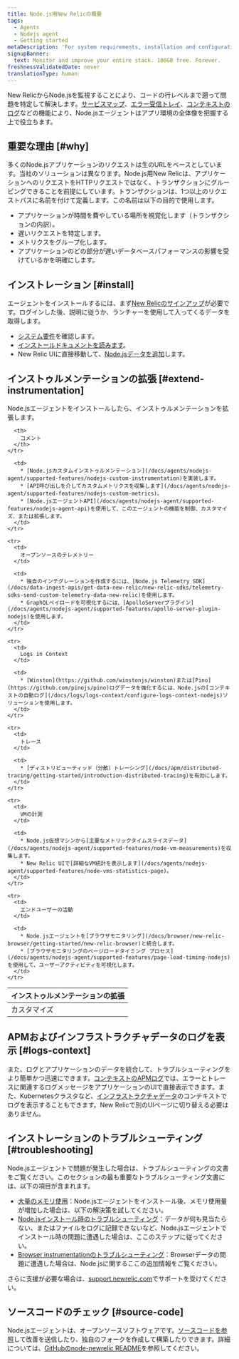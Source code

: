 ```yaml
---
title: Node.js用New Relicの概要
tags:
  - Agents
  - Nodejs agent
  - Getting started
metaDescription: 'For system requirements, installation and configuration procedures, and troubleshooting tips for New Relic''s Node.js agent, start here.'
signupBanner:
  text: Monitor and improve your entire stack. 100GB free. Forever.
freshnessValidatedDate: never
translationType: human
---
```


New RelicからNode.jsを監視することにより、コードの行レベルまで遡って問題を特定して解決します。[サービスマップ](/docs/data-analysis/service-maps/get-started/introduction-service-maps)、[エラー受信トレイ](/docs/errors-inbox/errors-inbox)、[コンテキストのログ](/docs/apm/new-relic-apm/getting-started/get-started-logs-context)などの機能により、Node.jsエージェントはアプリ環境の全体像を把握する上で役立ちます。

## 重要な理由 [#why]

多くのNode.jsアプリケーションのリクエストは生のURLをベースとしています。当社のソリューションは異なります。Node.js用New Relicは、アプリケーションへのリクエストをHTTPリクエストではなく、トランザクションにグルーピングできることを前提にしています。トランザクションは、1つ以上のリクエストパスに名前を付けて定義します。この名前は以下の目的で使用します。

* アプリケーションが時間を費やしている場所を視覚化します（トランザクションの内訳）。
* 遅いリクエストを特定します。
* メトリクスをグループ化します。
* アプリケーションのどの部分が遅いデータベースパフォーマンスの影響を受けているかを明確にします。

## インストレーション [#install]

エージェントをインストールするには、まず[New Relicのサインアップ](https://newrelic.com/signup)が必要です。ログインした後、説明に従うか、ランチャーを使用して入ってくるデータを取得します。

* [システム要件](/docs/agents/nodejs-agent/getting-started/compatibility-requirements-nodejs-agent)を確認します。
* [インストールドキュメントを読みます](/docs/agents/nodejs-agent/installation-configuration/install-nodejs-agent)。
* New Relic UIに直接移動して、[Node.jsデータを追加](https://one.newrelic.com/launcher/nr1-core.settings?pane=eyJuZXJkbGV0SWQiOiJ0dWNzb24ucGxnLWluc3RydW1lbnQtZXZlcnl0aGluZyJ9&cards%5B0%5D=eyJuZXJkbGV0SWQiOiJzZXR1cC1uZXJkbGV0cy5zZXR1cC1ub2RlLWludGVncmF0aW9uIiwiYWNjb3VudElkIjoyNjQwNDA5fQ==&platform%5BaccountId%5D=1)します。

## インストゥルメンテーションの拡張 [#extend-instrumentation]

Node.jsエージェントをインストールしたら、インストゥルメンテーションを拡張します。

<table>
  <thead>
    <tr>
      <th style={{ width: "200px" }}>
        インストゥルメンテーションの拡張
      </th>

      <th>
        コメント
      </th>
    </tr>
  </thead>

  <tbody>
    <tr>
      <td>
        カスタマイズ
      </td>

      <td>
        * [Node.jsカスタムインストゥルメンテーション](/docs/agents/nodejs-agent/supported-features/nodejs-custom-instrumentation)を実装します。
        * [API呼び出しを介してカスタムメトリクスを収集します](/docs/agents/nodejs-agent/supported-features/nodejs-custom-metrics)。
        * [Node.jsエージェントAPI](/docs/agents/nodejs-agent/supported-features/nodejs-agent-api)を使用して、このエージェントの機能を制御、カスタマイズ、または拡張します。
      </td>
    </tr>

    <tr>
      <td>
        オープンソースのテレメトリー
      </td>

      <td>
        * 独自のインテグレーションを作成するには、[Node.js Telemetry SDK](/docs/data-ingest-apis/get-data-new-relic/new-relic-sdks/telemetry-sdks-send-custom-telemetry-data-new-relic)を使用します。
        * GraphQLペイロードを可視化するには、[ApolloServerプラグイン](/docs/agents/nodejs-agent/supported-features/apollo-server-plugin-nodejs)を使用します。
      </td>
    </tr>

    <tr>
      <td>
        Logs in Context
      </td>

      <td>
        * [Winston](https://github.com/winstonjs/winston)または[Pino](https://github.com/pinojs/pino)ログデータを強化するには、Node.jsの[コンテキストの自動ログ](/docs/logs/logs-context/configure-logs-context-nodejs)ソリューションを使用します。
      </td>
    </tr>

    <tr>
      <td>
        トレース
      </td>

      <td>
        * [ディストリビューティッド（分散）トレーシング](/docs/apm/distributed-tracing/getting-started/introduction-distributed-tracing)を有効にします。
      </td>
    </tr>

    <tr>
      <td>
        VMの計測
      </td>

      <td>
        * Node.js仮想マシンから[主要なメトリックタイムスライスデータ](/docs/agents/nodejs-agent/supported-features/node-vm-measurements)を収集します。
        * New Relic UIで[詳細なVM統計を表示します](/docs/agents/nodejs-agent/supported-features/node-vms-statistics-page)。
      </td>
    </tr>

    <tr>
      <td>
        エンドユーザーの活動
      </td>

      <td>
        * Node.jsエージェントを[ブラウザモニタリング](/docs/browser/new-relic-browser/getting-started/new-relic-browser)と統合します。
        * [ブラウザモニタリングのページロードタイミング プロセス](/docs/agents/nodejs-agent/supported-features/page-load-timing-nodejs)を使用して、ユーザーアクティビティを可視化します。
      </td>
    </tr>
  </tbody>
</table>

## APMおよびインフラストラクチャデータのログを表示 [#logs-context]

また、ログとアプリケーションのデータを統合して、トラブルシューティングをより簡単かつ迅速にできます。[コンテキストのAPMログ](/docs/apm/new-relic-apm/getting-started/get-started-logs-context)では、エラーとトレースに関連するログメッセージをアプリケーションのUIで直接表示できます。また、Kubernetesクラスタなど、[インフラストラクチャデータ](/docs/logs/forward-logs/forward-your-logs-using-infrastructure-agent/)のコンテキストでログを表示することもできます。New Relicで別のUIページに切り替える必要はありません。

## インストレーションのトラブルシューティング [#troubleshooting]

Node.jsエージェントで問題が発生した場合は、トラブルシューティングの文書をご覧ください。このセクションの最も重要なトラブルシューティング文書には、以下の項目が含まれます。

* [大量のメモリ使用](/docs/agents/nodejs-agent/troubleshooting/troubleshooting-large-memory-usage-nodejs)：Node.jsエージェントをインストール後、メモリ使用量が増加した場合は、以下の解決策を試してください。
* [Node.jsインストール時のトラブルシューティング](/docs/agents/nodejs-agent/troubleshooting/troubleshooting-your-nodejs-installation)：データが何も見当たらない、またはファイルをログに記録できないなど、Node.jsエージェントでインストール時の問題に遭遇した場合は、ここのステップに従ってください。
* [Browser instrumentationのトラブルシューティング](/docs/agents/nodejs-agent/troubleshooting/troubleshooting-page-load-timing-nodejs)：Browserデータの問題に遭遇した場合は、Node.jsに関するここの追加情報をご覧ください。

さらに支援が必要な場合は、[support.newrelic.com](https://support.newrelic.com)でサポートを受けてください。

## ソースコードのチェック [#source-code]

Node.jsエージェントは、オープンソースソフトウェアです。[ソースコードを参照](https://github.com/newrelic/node-newrelic)して改善を送信したり、独自のフォークを作成して構築したりできます。詳細については、[GitHubのnode-newrelic README](https://github.com/newrelic/node-newrelic/blob/main/README.md)を参照してください。